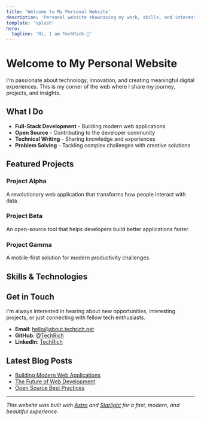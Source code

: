 ```yaml
---
title: 'Welcome to My Personal Website'
description: 'Personal website showcasing my work, skills, and interests'
template: 'splash'
hero:
  tagline: 'Hi, I am TechRich 👋'
---
```



# Welcome to My Personal Website

I'm passionate about technology, innovation, and creating meaningful digital experiences. This is my corner of the web where I share my journey, projects, and insights.

## What I Do

- **Full-Stack Development** - Building modern web applications
- **Open Source** - Contributing to the developer community
- **Technical Writing** - Sharing knowledge and experiences
- **Problem Solving** - Tackling complex challenges with creative solutions

## Featured Projects

### Project Alpha
A revolutionary web application that transforms how people interact with data.

### Project Beta
An open-source tool that helps developers build better applications faster.

### Project Gamma
A mobile-first solution for modern productivity challenges.

## Skills & Technologies

<SkillsGrid />

## Get in Touch

I'm always interested in hearing about new opportunities, interesting projects, or just connecting with fellow tech enthusiasts.

- **Email**: [hello@about.techrich.net](mailto:hello@about.techrich.net)
- **GitHub**: [@TechRich](https://github.com/TechRich)
- **LinkedIn**: [TechRich](https://linkedin.com/in/techrich)

## Latest Blog Posts

- [Building Modern Web Applications](/docs/guides/modern-web-apps)
- [The Future of Web Development](/docs/guides/future-web-dev)
- [Open Source Best Practices](/docs/guides/oss-best-practices)

---

*This website was built with [Astro](https://astro.build) and [Starlight](https://starlight.astro.build) for a fast, modern, and beautiful experience.*
